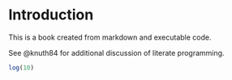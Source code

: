# Introduction

This is a book created from markdown and executable code.

See @knuth84 for additional discussion of literate programming.

```r
log(10)
```
